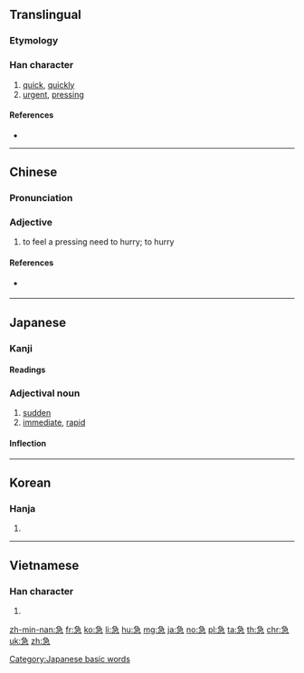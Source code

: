 ==Translingual==

===Etymology===
{{Han compound|及|心|c1=p|c2=s|t2=heart|ls=psc}}

===Han character===
{{Han char|rn=61|rad=心|as=05|sn=9|four=27337|canj=NMP,NSP|ids=⿱刍心}}

# [[quick]], [[quickly]]
# [[urgent]], [[pressing]]

====References====
* {{Han ref|kx=0381.210|dkj=10475|dj=0710.060|hdz=42281.080|uh=6025|ud=24613|bh=ABE6|bd=44006}}

----

==Chinese==
{{zh-forms}}

===Pronunciation===
{{zh-pron
|m=jí
|c=gap1
|mn=kip
|mc=y
|oc=y
|ma=zh-jí.ogg
|cat=a,adv
}}

===Adjective===
{{zh-adj}}

# to feel a pressing need to hurry; to hurry

====References====
* {{qualifier|Min Nan}} {{thcwd|4916}}

----

==Japanese==

===Kanji===
{{ja-kanji|grade=3|rs=心05}}

====Readings====
{{ja-readings
|goon=[[こう]] (kō)
|kanon=[[きゅう]] (kyū)
|kun=[[いそぐ|いそ-ぐ]] (isogu), [[いそぎ]] (isogi), [[いそがしい|いそ-がしい, いそが-しい]] (isogashii), [[いそめく|いそ-めく]] (isomeku), [[せく|せ-く]] (seku), [[せき]] (seki)
}}

===Adjectival noun===
{{ja-adj|きゅう|infl=na}}

# [[sudden]]
# [[immediate]], [[rapid]]

====Inflection====
{{ja-na|きゅう}}

[[Category:Japanese basic words]]

----

==Korean==

===Hanja===
{{ko-hanja|hangeul=급|eumhun=|rv=geup|mr=kŭp|y=kup}}

# {{defn|lang=ko|sort=心05}}

----

==Vietnamese==

===Han character===
{{vi-hantu|[[cấp]], [[gấp]], [[kép]], [[kíp]], [[quắp]]|rs=心05}}

# {{defn|lang=vi|sort=心05}}

[[zh-min-nan:急]]
[[fr:急]]
[[ko:急]]
[[li:急]]
[[hu:急]]
[[mg:急]]
[[ja:急]]
[[no:急]]
[[pl:急]]
[[ta:急]]
[[th:急]]
[[chr:急]]
[[uk:急]]
[[zh:急]]